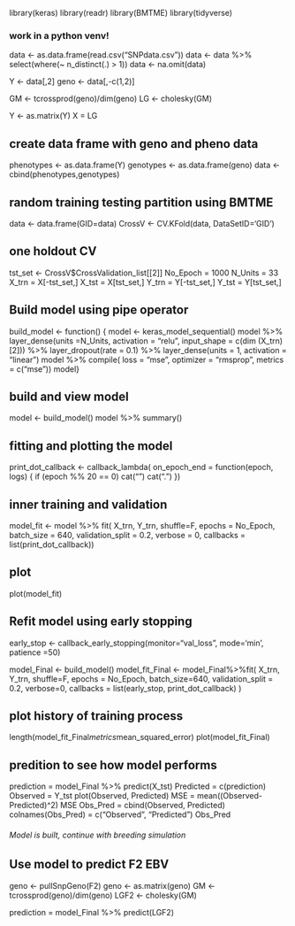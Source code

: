 library(keras)
library(readr)
library(BMTME)
library(tidyverse)

### work in a python venv! #


data <- as.data.frame(read.csv("SNPdata.csv"))
data <- data %>%  select(where(~ n_distinct(.) > 1))
data <- na.omit(data)


Y <- data[,2]
geno <- data[,-c(1,2)]


GM <- tcrossprod(geno)/dim(geno)
LG <- cholesky(GM)

Y <- as.matrix(Y)
X = LG

## create data frame with geno and pheno data ##

phenotypes <- as.data.frame(Y)
genotypes <- as.data.frame(geno)
data <-cbind(phenotypes,genotypes)

## random training testing partition using BMTME ##

data <- data.frame(GID=data)
CrossV <- CV.KFold(data, DataSetID='GID')

## one holdout CV ##

tst_set <- CrossV$CrossValidation_list[[2]]
No_Epoch = 1000
N_Units = 33
X_trn = X[-tst_set,]
X_tst = X[tst_set,]
Y_trn = Y[-tst_set,]
Y_tst = Y[tst_set,]

## Build model using pipe operator ##

build_model <- function() {
  model <- keras_model_sequential()
  model %>%
    layer_dense(units =N_Units, activation = "relu", input_shape = c(dim
                                                                     (X_trn)[2])) %>%
    layer_dropout(rate = 0.1) %>%
    layer_dense(units = 1, activation = "linear")
  model %>% compile(
    loss = "mse",
    optimizer = "rmsprop",
    metrics = c("mse"))
  model}

## build and view model ##

model <- build_model()
model %>% summary()

## fitting and plotting the model ##

print_dot_callback <- callback_lambda(
  on_epoch_end = function(epoch, logs) {
    if (epoch %% 20 == 0) cat("\n")
    cat(".")
  })

## inner training and validation ##

model_fit <- model %>% fit(
  X_trn, Y_trn,
  shuffle=F,
  epochs = No_Epoch, batch_size = 640,
  validation_split = 0.2,
  verbose = 0,
  callbacks = list(print_dot_callback))

## plot ## 

plot(model_fit)

## Refit model using early stopping ##

early_stop <- callback_early_stopping(monitor="val_loss", mode='min', patience =50)

model_Final <- build_model()
model_fit_Final <- model_Final%>%fit(
  X_trn, Y_trn,
  shuffle=F,
  epochs = No_Epoch, batch_size=640,
  validation_split = 0.2,
  verbose=0, callbacks = list(early_stop, print_dot_callback)
)

## plot history of training process ##

length(model_fit_Final$metrics$mean_squared_error)
plot(model_fit_Final)

## predition to see how model performs##

prediction = model_Final %>% predict(X_tst)
Predicted = c(prediction)
Observed = Y_tst
plot(Observed, Predicted)
MSE = mean((Observed-Predicted)^2)
MSE
Obs_Pred = cbind(Observed, Predicted)
colnames(Obs_Pred) = c("Observed", "Predicted")
Obs_Pred

###### Model is built, continue with breeding simulation #####

## Use model to predict F2 EBV ##

geno <- pullSnpGeno(F2)
geno <- as.matrix(geno)
GM <- tcrossprod(geno)/dim(geno)
LGF2 <- cholesky(GM)

prediction = model_Final %>% predict(LGF2)
